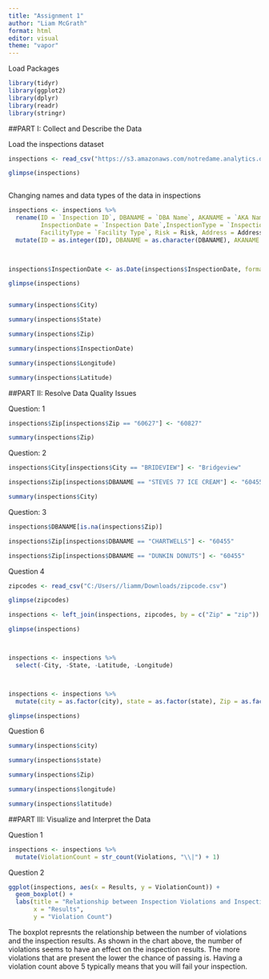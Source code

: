 ---
title: "Assignment 1"
author: "Liam McGrath"
format: html
editor: visual
theme: "vapor"
---

Load Packages

```{r}
library(tidyr)
library(ggplot2)
library(dplyr)
library(readr)
library(stringr)
```

##PART I: Collect and Describe the Data

Load the inspections dataset

```{r}

inspections <- read_csv("https://s3.amazonaws.com/notredame.analytics.data/inspections.csv")

glimpse(inspections)



```

Changing names and data types of the data in inspections

```{r}

inspections <- inspections %>%
  rename(ID = `Inspection ID`, DBANAME = `DBA Name`, AKANAME = `AKA Name`, License = `License #`,
         InspectionDate = `Inspection Date`,InspectionType = `Inspection Type`, 
         FacilityType = `Facility Type`, Risk = Risk, Address = Address, City = City, State = State) %>%
  mutate(ID = as.integer(ID), DBANAME = as.character(DBANAME), AKANAME = as.character(AKANAME), License = as.character(License), FacilityType = as.factor(FacilityType), Risk = as.factor(Risk), Address = as.character(Address), City = as.factor(City), State = as.factor(State),Zip = as.factor(Zip),Results = as.factor(Results), InspectionDate = as.character(InspectionDate), InspectionType = as.factor(InspectionType), Latitude = as.double(Latitude), Longitude = as.double(Longitude), Location = as.character(Location))
         


inspections$InspectionDate <- as.Date(inspections$InspectionDate, format = "%m/%d/%Y")

glimpse(inspections)


summary(inspections$City)

summary(inspections$State)

summary(inspections$Zip)

summary(inspections$InspectionDate)

summary(inspections$Longitude)

summary(inspections$Latitude)
```

##PART II: Resolve Data Quality Issues

Question: 1

```{r}
inspections$Zip[inspections$Zip == "60627"] <- "60827"

summary(inspections$Zip)
```

Question: 2

```{r}
inspections$City[inspections$City == "BRIDEVIEW"] <- "Bridgeview"

inspections$Zip[inspections$DBANAME == "STEVES 77 ICE CREAM"] <- "60455"

summary(inspections$City)

```

Question: 3

```{r}

inspections$DBANAME[is.na(inspections$Zip)]

inspections$Zip[inspections$DBANAME == "CHARTWELLS"] <- "60455"

inspections$Zip[inspections$DBANAME == "DUNKIN DONUTS"] <- "60455"

```

Question 4

```{r}
zipcodes <- read_csv("C:/Users//liamm/Downloads/zipcode.csv")

glimpse(zipcodes)
```



```{r}


inspections <- left_join(inspections, zipcodes, by = c("Zip" = "zip"))

glimpse(inspections)



inspections <- inspections %>%
  select(-City, -State, -Latitude, -Longitude)



inspections <- inspections %>%
  mutate(city = as.factor(city), state = as.factor(state), Zip = as.factor(Zip), latitude = as.double(latitude), longitude = as.double(longitude))

glimpse(inspections)
```


Question 6
```{r}

summary(inspections$city)

summary(inspections$state)

summary(inspections$Zip)

summary(inspections$longitude)

summary(inspections$latitude)
```
##PART III: Visualize and Interpret the Data


Question 1

```{r}
inspections <- inspections %>%
  mutate(ViolationCount = str_count(Violations, "\\|") + 1)

```

Question 2

```{r}
ggplot(inspections, aes(x = Results, y = ViolationCount)) +
  geom_boxplot() +
  labs(title = "Relationship between Inspection Violations and Inspection Results",
       x = "Results",
       y = "Violation Count")
```


The boxplot represnts the relationship between the number of violations and the 
inspection results. As shown in the chart above, the number of violations seems to
have an effect on the inspection results. The more violations that are present the lower the chance of passing is. Having a violation count above 5 typically means that you will fail your inspection.


